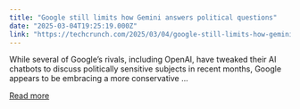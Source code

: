 ```yaml
---
title: "Google still limits how Gemini answers political questions"
date: "2025-03-04T19:25:19.000Z"
link: "https://techcrunch.com/2025/03/04/google-still-limits-how-gemini-answers-political-questions/"
---
```


While several of Google&#8217;s rivals, including OpenAI, have tweaked their AI chatbots to discuss politically sensitive subjects in recent months, Google appears to be embracing a more conservative ...

[Read more](https://techcrunch.com/2025/03/04/google-still-limits-how-gemini-answers-political-questions/)
